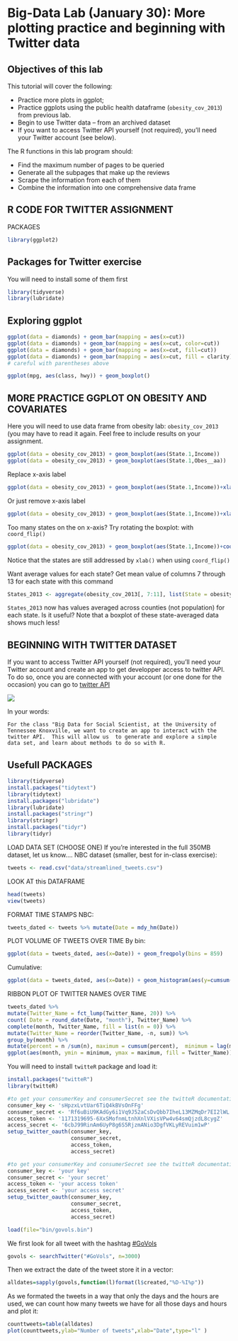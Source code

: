 # Big-Data Lab (January 30): More plotting practice and beginning with Twitter data



## Objectives of this lab

This tutorial will cover the following:

* Practice more plots in ggplot;
* Practice ggplots using the public health dataframe (`obesity_cov_2013`) from previous lab.
* Begin to use Twitter data – from an archived dataset
* If you want to access Twitter API yourself (not required), you’ll need your Twitter account (see below).

The R functions in this lab program should:

* Find the maximum number of pages to be queried
* Generate all the subpages that make up the reviews
* Scrape the information from each of them
* Combine the information into one comprehensive data frame





## R CODE FOR TWITTER ASSIGNMENT

PACKAGES
```r
library(ggplot2)
```


## Packages for Twitter exercise 
You will need to install some of them first 

```r
library(tidyverse)
library(lubridate)
```



## Exploring ggplot

```r
ggplot(data = diamonds) + geom_bar(mapping = aes(x=cut))
ggplot(data = diamonds) + geom_bar(mapping = aes(x=cut, color=cut))
ggplot(data = diamonds) + geom_bar(mapping = aes(x=cut, fill=cut))
ggplot(data = diamonds) + geom_bar(mapping = aes(x=cut, fill = clarity), position = "dodge")
# careful with parentheses above

ggplot(mpg, aes(class, hwy)) + geom_boxplot()

```



## MORE PRACTICE GGPLOT ON OBESITY AND COVARIATES 

Here  you will need to use data frame from obesity lab: `obesity_cov_2013` (you may have to read it again. Feel free to include results on your assignment.

```r
ggplot(data = obesity_cov_2013) + geom_boxplot(aes(State.1,Income))
ggplot(data = obesity_cov_2013) + geom_boxplot(aes(State.1,Obes__aa))
```

Replace x-axis label

```r
ggplot(data = obesity_cov_2013) + geom_boxplot(aes(State.1,Income))+xlab("State")
```

Or just remove x-axis label

```r
ggplot(data = obesity_cov_2013) + geom_boxplot(aes(State.1,Income))+xlab("")
```

Too many states on the on x-axis?  Try rotating the boxplot: with `coord_flip()`

```r
ggplot(data = obesity_cov_2013) + geom_boxplot(aes(State.1,Income))+coord_flip()
```

 Notice that the states are still addressed by `xlab()` when using `coord_flip()`

 Want average values for each state? 
Get mean value of columns 7 through 13 for each state with this command

```r
States_2013 <- aggregate(obesity_cov_2013[, 7:11], list(State = obesity_cov_2013$State.1), mean)
```

 `States_2013` now has  values averaged across counties (not population) for each state. Is it useful? Note that a boxplot of these state-averaged data shows much less!


## BEGINNING WITH TWITTER DATASET

If you want to access Twitter API yourself (not required), you’ll need your Twitter account and create an app to get developper access to twitter API.
To do so, once you are connected with your account (or one done for the occasion) 
you can go to [twitter API](https://developer.twitter.com/apps)


![](images/creatApp.png)

In your words:
```
For the class "Big Data for Social Scientist, at the University of Tennessee Knoxville, we want to create an app to interact with the twitter API.  This will allow us  to generate and explore a simple data set, and learn about methods to do so with R.  
```

## Usefull PACKAGES
```r
library(tidyverse)
install.packages("tidytext")
library(tidytext)
install.packages("lubridate")
library(lubridate)
install.packages("stringr")
library(stringr)
install.packages("tidyr")
library(tidyr)
```

LOAD DATA SET (CHOOSE ONE) If you’re interested in the full 350MB dataset, let us know….
NBC dataset (smaller, best for in-class exercise):
```r
tweets <- read.csv("data/streamlined_tweets.csv")
```

LOOK AT this DATAFRAME
```r
head(tweets)
view(tweets)
```

FORMAT TIME STAMPS NBC:

```r
tweets_dated <- tweets %>% mutate(Date = mdy_hm(Date))
```

PLOT VOLUME OF TWEETS OVER TIME
By bin:
```r
ggplot(data = tweets_dated, aes(x=Date)) + geom_freqpoly(bins = 859)
```
Cumulative:
```r
ggplot(data = tweets_dated, aes(x=Date)) + geom_histogram(aes(y=cumsum(..count..)), bins=859)
```


RIBBON PLOT OF TWITTER NAMES OVER TIME
```r
tweets_dated %>%   
mutate(Twitter_Name = fct_lump(Twitter_Name, 20)) %>%    
count( Date = round_date(Date, "month"), Twitter_Name) %>%  
complete(month, Twitter_Name, fill = list(n = 0)) %>%
mutate(Twitter_Name = reorder(Twitter_Name, -n, sum)) %>% 
group_by(month) %>%  
mutate(percent = n /sum(n), maximum = cumsum(percent),  minimum = lag(maximum, 1, 0)) %>%  
ggplot(aes(month, ymin = minimum, ymax = maximum, fill = Twitter_Name)) + geom_ribbon()
```


You will need to install `twitteR` package and load it:

```r
install.packages("twitteR")
library(twitteR)
```

```r
#to get your consumerKey and consumerSecret see the twitteR documentation for instructions
consumer_key <- 'sHpzxLvtUar6TiQ4kBVsOnFFg'
consumer_secret <- 'Rf6uBiU9KAdGy6i1Vq9J52aCsDvQbb7IheL13MZMqDr7EI2lWL'
access_token <- '1171319695-6XxSMofnmLtnhXnlVXisVPw4v64smQjzdL8cygZ'
access_secret <- '6cbJ99RinAm6UyP8g6S5RjzmANio3DgfVKLyREVuim1wP'
setup_twitter_oauth(consumer_key,
                    consumer_secret,
                    access_token,
                    access_secret)
```

```r
#to get your consumerKey and consumerSecret see the twitteR documentation for instructions
consumer_key <- 'your key'
consumer_secret <- 'your secret'
access_token <- 'your access token'
access_secret <- 'your access secret'
setup_twitter_oauth(consumer_key,
                    consumer_secret,
                    access_token,
                    access_secret)
```

```r
load(file="bin/govols.bin")
```

We first look for all tweet with the hashtag [#GoVols](https://twitter.com/search?q=GoVols&f=live)

```r
govols <- searchTwitter("#GoVols", n=3000)
```

Then we extract the date of the tweet store it in a vector: 

```r
alldates=sapply(govols,function(l)format(l$created,"%D-%I%p"))
```

As we formated the tweets in a way that only the days and the hours are used, we can count how many tweets we have for all those days and hours and plot it:

```r
counttweets=table(alldates)
plot(counttweets,ylab="Number of tweets",xlab="Date",type="l" )
```




